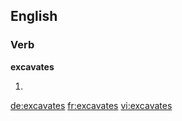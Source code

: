 ==English==

===Verb===
'''excavates'''

# {{third-person singular of|[[excavate]]}}

[[de:excavates]]
[[fr:excavates]]
[[vi:excavates]]